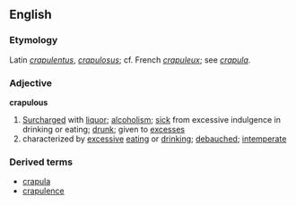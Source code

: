 ==English==
===Etymology===
Latin ''[[crapulentus]]'', ''[[crapulosus]]''; cf. French  ''[[crapuleux]]''; see ''[[crapula#English|crapula]]''.

===Adjective===
'''crapulous'''
#[[Surcharge]]d with [[liquor]]; [[alcoholism]]; [[sick]] from excessive indulgence in drinking or eating; [[drunk]]; given to [[excess]]es
# characterized by [[excessive]] [[eat]]ing or [[drink]]ing; [[debauched]]; [[intemperate]]

===Derived terms===
*[[crapula]]
*[[crapulence]]